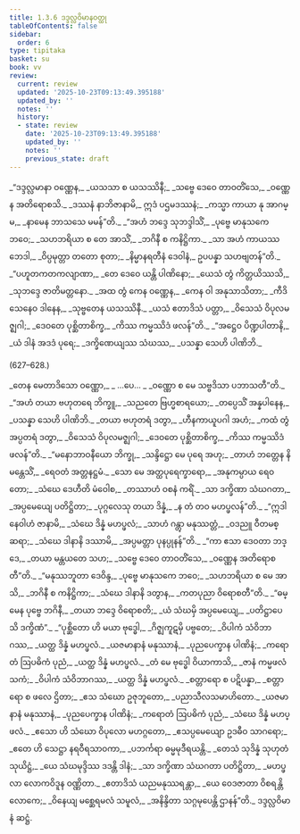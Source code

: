```yaml
---
title: 1.3.6 ဒဒ္ဒလ္လဝိမာနဝတ္ထု
tableOfContents: false
sidebar:
  order: 6
type: tipitaka
basket: su
book: vv
review:
  current: review
  updated: '2025-10-23T09:13:49.395188'
  updated_by: ''
  notes: ''
  history:
  - state: review
    date: '2025-10-23T09:13:49.395188'
    updated_by: ''
    notes: ''
    previous_state: draft
---
```



<ReviewStatus review={frontmatter.review} showDetails={true} />

<HypothesisAnnotation frontmatter={frontmatter} />

<DynamicBreadcrumb />

<Division number="619" book="vv" e="ch" v="19" p="48">

<Paragraph number="458" type="verses" book="vv">
_“ဒဒ္ဒလ္လမာနာ ဝဏ္ဏေန,_  
_ယသသာ စ ယသဿိနီ;_  
_သဗ္ဗေ ဒေဝေ တာဝတိံသေ,_  
_ဝဏ္ဏေန အတိရောစသိ._  

</Paragraph>

</Division>
<Division number="620" book="vv" e="ch" v="19" p="48">

<Paragraph number="459" type="verses" book="vv">
_ဒဿနံ နာဘိဇာနာမိ,_  
ဣဒံ ပဌမဒဿနံ;_  
_ကသ္မာ ကာယာ နု အာဂမ္မ,_  
_နာမေန ဘာသသေ မမန်”တိ._  

</Paragraph>

</Division>
<Division number="621" book="vv" e="ch" v="19" p="48">

<Paragraph number="460" type="verses" book="vv">
_“အဟံ ဘဒ္ဒေ သုဘဒ္ဒါသိံ,_  
_ပုဗ္ဗေ မာနုသကေ ဘဝေ;_  
_သဟဘရိယာ စ တေ အာသိံ,_  
_ဘဂိနီ စ ကနိဋ္ဌိကာ._  

</Paragraph>

</Division>
<Division number="622" book="vv" e="ch" v="19" p="48">

<Paragraph number="461" type="verses" book="vv">
_သာ အဟံ ကာယဿ ဘေဒါ,_  
_ဝိပ္ပမုတ္တာ တတော စုတာ;_  
_နိမ္မာနရတီနံ ဒေဝါနံ,_  
ဥပပန္နာ သဟဗျတန်”တိ._  

</Paragraph>

</Division>
<Division number="623" book="vv" e="ch" v="19" p="48">

<Paragraph number="462" type="verses" book="vv">
_“ပဟူတကတကလျာဏာ,_  
_တေ ဒေဝေ ယန္တိ ပါဏိနော;_  
_ယေသံ တွံ ကိတ္တယိဿသိ,_  
_သုဘဒ္ဒေ ဇာတိမတ္တနော._  

</Paragraph>

</Division>
<Division number="624" book="vv" e="ch" v="19" p="48">

<Paragraph number="463" type="verses" book="vv">
_အထ တွံ ကေန ဝဏ္ဏေန,_  
_ကေန ဝါ အနုသာသိတာ;_  
_ကီဒိသေနေဝ ဒါနေန,_  
_သုဗ္ဗတေန ယသဿိနီ._  

</Paragraph>

</Division>
<Division number="625" book="vv" e="ch" v="19" p="48">

<Paragraph number="464" type="verses" book="vv">
_ယသံ ဧတာဒိသံ ပတ္တာ,_  
_ဝိသေသံ ဝိပုလမဇ္ဈဂါ;_  
_ဒေဝတေ ပုစ္ဆိတာစိက္ခ,_  
_ကိဿ ကမ္မဿိဒံ ဖလန်”တိ._  

</Paragraph>

</Division>
<Division number="626" book="vv" e="ch" v="19" p="48">

<Paragraph number="465" type="verses" book="vv">
_“အဋ္ဌေဝ ပိဏ္ဍပါတာနိ,_  
_ယံ ဒါနံ အဒဒံ ပုရေ;_  
_ဒက္ခိဏေယျဿ သံဃဿ,_  
_ပသန္နာ သေဟိ ပါဏိဘိ._  


(627–628.)
</Paragraph>

<Paragraph number="466" type="verses" book="vv">
_တေန မေတာဒိသော ဝဏ္ဏော,_  
_ …ပေ… _  
_ဝဏ္ဏော စ မေ သဗ္ဗဒိသာ ပဘာသတီ”တိ._  

</Paragraph>

</Division>
<Division number="629" book="vv" e="ch" v="19" p="49">

<Paragraph number="467" type="verses" book="vv">
_“အဟံ တယာ ဗဟုတရေ ဘိက္ခူ,_  
_သညတေ ဗြဟ္မစာရယော;_  
_တပ္ပေသိံ အန္နပါနေန,_  
_ပသန္နာ သေဟိ ပါဏိဘိ._  

</Paragraph>

</Division>
<Division number="630" book="vv" e="ch" v="19" p="49">

<Paragraph number="468" type="verses" book="vv">
_တယာ ဗဟုတရံ ဒတွာ,_  
_ဟီနကာယူပဂါ အဟံ;_  
_ကထံ တွံ အပ္ပတရံ ဒတွာ,_  
_ဝိသေသံ ဝိပုလမဇ္ဈဂါ;_  
_ဒေဝတေ ပုစ္ဆိတာစိက္ခ,_  
_ကိဿ ကမ္မဿိဒံ ဖလန်”တိ._  

</Paragraph>

</Division>
<Division number="631" book="vv" e="ch" v="19" p="49">

<Paragraph number="469" type="verses" book="vv">
_“မနောဘာဝနီယော ဘိက္ခု,_  
_သန္ဒိဋ္ဌော မေ ပုရေ အဟု;_  
_တာဟံ ဘတ္တေန နိမန္တေသိံ,_  
_ရေဝတံ အတ္တနဋ္ဌမံ._  

</Paragraph>

</Division>
<Division number="632" book="vv" e="ch" v="19" p="49">

<Paragraph number="470" type="verses" book="vv">
_သော မေ အတ္ထပုရေက္ခာရော,_  
_အနုကမ္ပာယ ရေဝတော;_  
_သံဃေ ဒေဟီတိ မံဝေါစ,_  
_တဿာဟံ ဝစနံ ကရိံ._  

</Paragraph>

</Division>
<Division number="633" book="vv" e="ch" v="19" p="49">

<Paragraph number="471" type="verses" book="vv">
_သာ ဒက္ခိဏာ သံဃဂတာ,_  
_အပ္ပမေယျေ ပတိဋ္ဌိတာ;_  
_ပုဂ္ဂလေသု တယာ ဒိန္နံ,_  
_န တံ တဝ မဟပ္ဖလန်”တိ._  

</Paragraph>

</Division>
<Division number="634" book="vv" e="ch" v="19" p="49">

<Paragraph number="472" type="verses" book="vv">
_“ဣဒါနေဝါဟံ ဇာနာမိ,_  
_သံဃေ ဒိန္နံ မဟပ္ဖလံ;_  
_သာဟံ ဂန္တွာ မနုဿတ္တံ,_  
_ဝဒညူ ဝီတမစ္ဆရာ;_  
_သံဃေ ဒါနာနိ ဒဿာမိ,_  
_အပ္ပမတ္တာ ပုနပ္ပုနန်”တိ._  

</Paragraph>

</Division>
<Division number="635" book="vv" e="ch" v="19" p="49">

<Paragraph number="473" type="verses" book="vv">
_“ကာ ဧသာ ဒေဝတာ ဘဒ္ဒေ,_  
_တယာ မန္တယတေ သဟ;_  
_သဗ္ဗေ ဒေဝေ တာဝတိံသေ,_  
_ဝဏ္ဏေန အတိရောစတီ”တိ._  

</Paragraph>

</Division>
<Division number="636" book="vv" e="ch" v="19" p="49">

<Paragraph number="474" type="verses" book="vv">
_“မနုဿဘူတာ ဒေဝိန္ဒ,_  
_ပုဗ္ဗေ မာနုသကေ ဘဝေ;_  
_သဟဘရိယာ စ မေ အာသိ,_  
_ဘဂိနီ စ ကနိဋ္ဌိကာ;_  
_သံဃေ ဒါနာနိ ဒတွာန,_  
_ကတပုညာ ဝိရောစတီ”တိ._  

</Paragraph>

</Division>
<Division number="637" book="vv" e="ch" v="19" p="49">

<Paragraph number="475" type="verses" book="vv">
_“ဓမ္မေန ပုဗ္ဗေ ဘဂိနီ,_  
_တယာ ဘဒ္ဒေ ဝိရောစတိ;_  
_ယံ သံဃမှိ အပ္ပမေယျေ,_  
_ပတိဋ္ဌာပေသိ ဒက္ခိဏံ”._  

</Paragraph>

</Division>
<Division number="638" book="vv" e="ch" v="19" p="49">

<Paragraph number="476" type="verses" book="vv">
_“ပုစ္ဆိတော ဟိ မယာ ဗုဒ္ဓေါ,_  
_ဂိဇ္ဈကူဋမှိ ပဗ္ဗတေ;_  
_ဝိပါကံ သံဝိဘာဂဿ,_  
_ယတ္ထ ဒိန္နံ မဟပ္ဖလံ._  

</Paragraph>

</Division>
<Division number="639" book="vv" e="ch" v="19" p="49">

<Paragraph number="477" type="verses" book="vv">
_ယဇမာနာနံ မနုဿာနံ,_  
_ပုညပေက္ခာန ပါဏိနံ;_  
_ကရောတံ ဩပဓိကံ ပုညံ,_  
_ယတ္ထ ဒိန္နံ မဟပ္ဖလံ._  

</Paragraph>

</Division>
<Division number="640" book="vv" e="ch" v="19" p="50">

<Paragraph number="478" type="verses" book="vv">
_တံ မေ ဗုဒ္ဓေါ ဝိယာကာသိ,_  
_ဇာနံ ကမ္မဖလံ သကံ;_  
_ဝိပါကံ သံဝိဘာဂဿ,_  
_ယတ္ထ ဒိန္နံ မဟပ္ဖလံ._  

</Paragraph>

</Division>
<Division number="641" book="vv" e="ch" v="19" p="50">

<Paragraph number="479" type="verses" book="vv">
_စတ္တာရော စ ပဋိပန္နာ,_  
_စတ္တာရော စ ဖလေ ဌိတာ;_  
_ဧသ သံဃော ဥဇုဘူတော,_  
_ပညာသီလသမာဟိတော._  

</Paragraph>

</Division>
<Division number="642" book="vv" e="ch" v="19" p="50">

<Paragraph number="480" type="verses" book="vv">
_ယဇမာနာနံ မနုဿာနံ,_  
_ပုညပေက္ခာန ပါဏိနံ;_  
_ကရောတံ ဩပဓိကံ ပုညံ,_  
_သံဃေ ဒိန္နံ မဟပ္ဖလံ._  

</Paragraph>

</Division>
<Division number="643" book="vv" e="ch" v="19" p="50">

<Paragraph number="481" type="verses" book="vv">
_ဧသော ဟိ သံဃော ဝိပုလော မဟဂ္ဂတော,_  
_ဧသပ္ပမေယျော ဥဒဓီဝ သာဂရော;_  
_ဧတေ ဟိ သေဋ္ဌာ နရဝီရသာဝကာ,_  
_ပဘင်္ကရာ ဓမ္မမုဒီရယန္တိ._  

</Paragraph>

</Division>
<Division number="644" book="vv" e="ch" v="19" p="50">

<Paragraph number="482" type="verses" book="vv">
_တေသံ သုဒိန္နံ သုဟုတံ သုယိဋ္ဌံ,_  
_ယေ သံဃမုဒ္ဒိဿ ဒဒန္တိ ဒါနံ;_  
_သာ ဒက္ခိဏာ သံဃဂတာ ပတိဋ္ဌိတာ,_  
_မဟပ္ဖလာ လောကဝိဒူန ဝဏ္ဏိတာ._  

</Paragraph>

</Division>
<Division number="645" book="vv" e="ch" v="19" p="50">

<Paragraph number="483" type="verses" book="vv">
_ဧတာဒိသံ ယညမနုဿရန္တာ,_  
_ယေ ဝေဒဇာတာ ဝိစရန္တိ လောကေ;_  
_ဝိနေယျ မစ္ဆေရမလံ သမူလံ,_  
_အနိန္ဒိတာ သဂ္ဂမုပေန္တိ ဌာနန်”တိ._  


</Paragraph>
</Division>

<Paragraph number="484" type="center" book="vv">
ဒဒ္ဒလ္လဝိမာနံ ဆဋ္ဌံ.
</Paragraph>